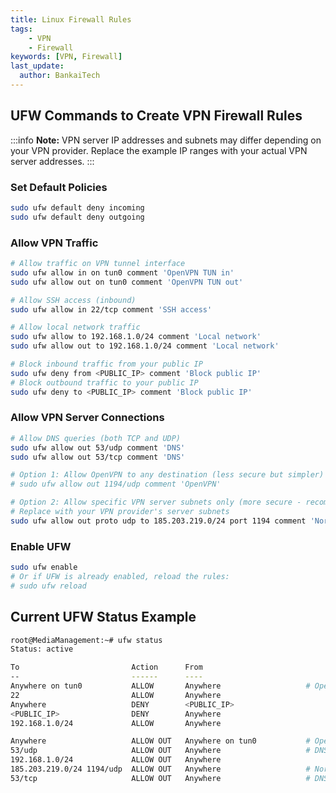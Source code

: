 ```yaml
---
title: Linux Firewall Rules
tags:
    - VPN
    - Firewall
keywords: [VPN, Firewall]
last_update:
  author: BankaiTech
---
```


## UFW Commands to Create VPN Firewall Rules

:::info
**Note:** VPN server IP addresses and subnets may differ depending on your VPN provider. Replace the example IP ranges with your actual VPN server addresses.
:::

### Set Default Policies
```bash
sudo ufw default deny incoming
sudo ufw default deny outgoing
```

### Allow VPN Traffic
```bash
# Allow traffic on VPN tunnel interface
sudo ufw allow in on tun0 comment 'OpenVPN TUN in'
sudo ufw allow out on tun0 comment 'OpenVPN TUN out'

# Allow SSH access (inbound)
sudo ufw allow in 22/tcp comment 'SSH access'

# Allow local network traffic
sudo ufw allow to 192.168.1.0/24 comment 'Local network'
sudo ufw allow out to 192.168.1.0/24 comment 'Local network'

# Block inbound traffic from your public IP
sudo ufw deny from <PUBLIC_IP> comment 'Block public IP'
# Block outbound traffic to your public IP  
sudo ufw deny to <PUBLIC_IP> comment 'Block public IP'
```

### Allow VPN Server Connections
```bash
# Allow DNS queries (both TCP and UDP)
sudo ufw allow out 53/udp comment 'DNS'
sudo ufw allow out 53/tcp comment 'DNS'

# Option 1: Allow OpenVPN to any destination (less secure but simpler)
# sudo ufw allow out 1194/udp comment 'OpenVPN'

# Option 2: Allow specific VPN server subnets only (more secure - recommended)
# Replace with your VPN provider's server subnets
sudo ufw allow out proto udp to 185.203.219.0/24 port 1194 comment 'NordVPN server'
```

### Enable UFW
```bash
sudo ufw enable
# Or if UFW is already enabled, reload the rules:
# sudo ufw reload
```

## Current UFW Status Example

```bash
root@MediaManagement:~# ufw status
Status: active

To                         Action      From
--                         ------      ----
Anywhere on tun0           ALLOW       Anywhere                   # OpenVPN TUN in
22                         ALLOW       Anywhere                  
Anywhere                   DENY        <PUBLIC_IP>             
<PUBLIC_IP>                DENY        Anywhere                  
192.168.1.0/24             ALLOW       Anywhere                  

Anywhere                   ALLOW OUT   Anywhere on tun0           # OpenVPN TUN out
53/udp                     ALLOW OUT   Anywhere                   # DNS
192.168.1.0/24             ALLOW OUT   Anywhere                  
185.203.219.0/24 1194/udp  ALLOW OUT   Anywhere                   # NordVPN server
53/tcp                     ALLOW OUT   Anywhere                   # DNS
```

<BuyMeACoffeeButton />
